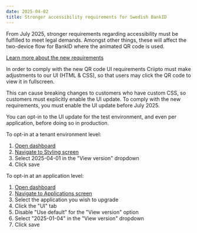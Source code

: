 ```yaml
---
date: 2025-04-02
title: Stronger accessibility requirements for Swedish BankID
---
```


From July 2025, stronger requirements regarding accessibility must be fulfilled to meet legal demands.
Amongst other things, these will affect the two-device flow for BankID where the animated QR code is used.

[Learn more about the new requirements](https://developers.bankid.com/getting-started/qr-code#accessibility)

In order to comply with the new QR code UI requirements Criipto must make adjustments to our UI (HTML & CSS),
so that users may click the QR code to view it in fullscreen.

This can cause breaking changes to customers who have custom CSS, so customers must explicitly enable the UI update. To comply with the new requirements, you must enable the UI update before July 2025.

You can opt-in to the UI update for the test environment, and even per application, before doing so in production.

To opt-in at a tenant environment level:

1. [Open dashboard](https://dashboard.criipto.com)
2. [Navigate to Styling screen](https://dashboard.criipto.com/styling)
3. Select 2025-04-01 in the "View version" dropdown
4. Click save

To opt-in at an application level:

1. [Open dashboard](https://dashboard.criipto.com)
2. [Navigate to Applications screen](https://dashboard.criipto.com/applications)
3. Select the application you wish to upgrade
4. Click the "UI" tab
5. Disable "Use default" for the "View version" option
6. Select "2025-01-04" in the "View version" dropdown
7. Click save
